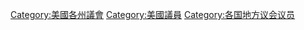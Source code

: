 [[Category:美國各州議會|Category:美國各州議會]]

[[Category:美國議員|Category:美國議員]]
[[Category:各国地方议会议员|Category:各国地方议会议员]]
